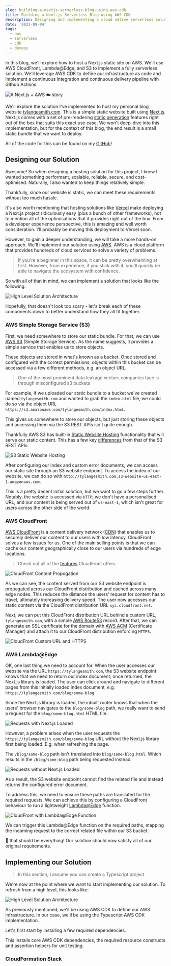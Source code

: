 ```yaml
---
slug: building-a-nextjs-serverless-blog-using-aws-cdk
title: Building a Next.js Serverless Blog using AWS CDK
description: Designing and implementing a cloud native serverless solution using modern DevOps.
date: '2021-09-04'
tags:
  - aws
  - serverless
  - cdk
  - devops
---
```


<Section>

In this blog, we'll explore how to host a Next.js static site on AWS. We'll use AWS CloudFront, Lambda@Edge, and S3 to implement a fully serverless solution. We'll leverage AWS CDK to define our infrastructure as code and implement a continuous integration and continuous delivery pipeline with Github Actions.

<Image
  source="buildingAServerlessBlogUsingNextjsAndAwsCdk/headerHighQuality.jpg"
  alt="A Next.js + AWS ☁️ story"
/>


We'll explore the solution I've implemented to host my personal blog website [tylangesmith.com](https://tylangesmith.com). This is a simple static website built using [Next.js](https://nextjs.org/). Next.js comes with a set of pre-rendering [static generation](https://nextjs.org/docs/basic-features/pages#static-generation-recommended) features right out of the box that suits this exact use case. We won't deep-dive into this implementation, but for the context of this blog, the end result is a small static bundle that we want to deploy.

All of the code for this can be found on my [GitHub](https://github.com/tylangesmith-organisation/tylangesmith)!

</Section>

<Section>

## Designing our Solution

Awesome! So when designing a hosting solution for this project, I knew I wanted something performant, scalable, reliable, secure, and cost-optimised. Naturally, I also wanted to keep things relatively simple.

Thankfully, since our website is static, we can meet these requirements without too much hassle.

It's also worth mentioning that hosting solutions like [Vercel](https://vercel.com/) make deploying a Next.js project ridiculously easy (plus a bunch of other frameworks), not to mention all of the optimisations that it provides right out of the box. From a developer experience perspective, this is amazing and well worth consideration. I'll probably be moving this deployment to Vercel soon.

However, to gain a deeper understanding, we will take a more hands-on approach. We'll implement our solution using [AWS](https://aws.amazon.com/). AWS is a cloud platform that provides hundreds of cloud services to solve a variety of problems.

> If you're a beginner in this space, it can be pretty overwhelming at first. However, from experience, if you stick with it, you'll quickly be able to navigate the ecosystem with confidence.

So with all of that in mind, we can implement a solution that looks like the following.

<Image
  source="buildingAServerlessBlogUsingNextjsAndAwsCdk/solutionArchitecture.png"
  alt="High Level Solution Architecture"
  label="High Level Solution Architecture"
/>

Hopefully, that doesn't look too scary - let's break each of these components down to better understand how they all fit together.

### AWS Simple Storage Service (S3)

First, we need somewhere to store our static bundle. For that, we can use [AWS S3](https://aws.amazon.com/s3/) (Simple Storage Service). As the name suggests, it provides a simple service that enables us to store objects. 

These objects are stored in what's known as a bucket. Once stored and configured with the correct permissions, objects within this bucket can be accessed via a few different methods, e.g. an object URL.

> One of the most prominent data leakage vectors companies face is through misconfigured s3 buckets

For example, if we uploaded our static bundle to a bucket we've created named `tylangesmith.com` and wanted to grab the `index.html` file, we could do so via the object URL `https://s3.amazonaws.com/tylangesmith.com/index.html`.

This gives us somewhere to store our objects, but just storing these objects and accessing them via the S3 REST APIs isn't quite enough.

Thankfully AWS S3 has built-in [Static Website Hosting](https://docs.aws.amazon.com/AmazonS3/latest/userguide/WebsiteHosting.html) functionality that will serve our static content. This has a few key [differences](https://docs.aws.amazon.com/AmazonS3/latest/userguide/WebsiteEndpoints.html#WebsiteRestEndpointDiff) from that of the S3 REST APIs.

<Image
  source="buildingAServerlessBlogUsingNextjsAndAwsCdk/s3StaticWebsiteHosting.png"
  alt="S3 Static Website Hosting"
  label="S3 Static Website Hosting"
/>

After configuring our index and custom error documents, we can access our static site through an S3 website endpoint. To access the index of our website, we can do so with `http://tylangesmith.com.s3-website-us-east-1.amazonaws.com`.

This is a pretty decent initial solution, but we want to go a few steps further. Notably, the website is accessed via `HTTP`; we don't have a personalised URL, and our content is being served out of `us-east-1`, which isn't great for users across the other side of the world.

### AWS CloudFront

[AWS CloudFront](https://aws.amazon.com/cloudfront/) is a content delivery network ([CDN](https://en.wikipedia.org/wiki/Content_delivery_network)) that enables us to securely deliver our content to our users with low latency. CloudFront solves a few issues for us. One of the main selling points is that we can cache our content geographically close to our users via hundreds of edge locations.

> Check out all of the [features](https://aws.amazon.com/cloudfront/features/) CloudFront offers

<Image
  source="buildingAServerlessBlogUsingNextjsAndAwsCdk/cloudFrontPropogation.png"
  alt="CloudFront Content Propogation"
  label="CloudFront Content Propogation"
/>

As we can see, the content served from our S3 website endpoint is propagated across our CloudFront distribution and cached across many edge nodes. This reduces the distance the users' request for content has to travel, ultimately increasing delivery speed. The user now accesses our static content via the CloudFront distribution URL `xyz.cloudfront.net`.

Next, we can put this CloudFront distribution URL behind a custom URL, `tylangesmith.com`, with a simple [AWS Route53](https://aws.amazon.com/route53/) record. After that, we can generate an SSL certificate for the domain with [AWS ACM](https://aws.amazon.com/certificate-manager/) (Certificate Manager) and attach it to our CloudFront distribution enforcing `HTTPS`.

<Image
  source="buildingAServerlessBlogUsingNextjsAndAwsCdk/cloudFrontURLAndHttps.png"
  alt="CloudFront Custom URL and HTTPS"
  label="CloudFront Custom URL and HTTPS"
/>

### AWS Lambda@Edge

OK, one last thing we need to account for. When the user accesses our website via the URL `https://tylangesmith.com`, the S3 website endpoint knows that we need to return our index document; once returned, the Next.js library is loaded. The user can click around and navigate to different pages from this initially loaded index document, e.g. `https://tylangesmith.com/blog/some-blog`.

Since the Next.js library is loaded, the inbuilt router knows that when the users' browser navigates to the `blog/some-blog` path, we really want to send a request for the `blog/some-blog.html` HTML file.

<Image
  source="buildingAServerlessBlogUsingNextjsAndAwsCdk/nextjsRouterLoaded.png"
  alt="Requests with Next.js Loaded"
  label="Requests with Next.js Loaded"
/>

However, a problem arises when the user requests the `https://tylangesmith.com/blog/some-blog` URL without the Next.js library first being loaded. E.g. when refreshing the page.

The `/blog/some-blog` path isn't translated into `blog/some-blog.html`. Which results in the `/blog/some-blog` path being requested instead.

<Image
  source="buildingAServerlessBlogUsingNextjsAndAwsCdk/nextjsRouterNotLoaded.png"
  alt="Requests without Next.js Loaded"
  label="Requests without Next.js Loaded"
/>

As a result, the S3 website endpoint cannot find the related file and instead returns the configured error document.

To address this, we need to ensure these paths are translated for the required requests. We can achieve this by configuring a CloudFront behaviour to run a lightweight [Lambda@Edge](https://aws.amazon.com/lambda/edge/) function.

<Image
  source="buildingAServerlessBlogUsingNextjsAndAwsCdk/lambda@edgeFunction.png"
  alt="CloudFront with Lambda@Edge Function"
  label="CloudFront with Lambda@Edge Function"
/>

We can trigger this Lambda@Edge function on the required paths, mapping the incoming request to the correct related file within our S3 bucket.

🎉 that should be everything! Our solution should now satisfy all of our original requirements.

</Section>

<Section>

## Implementing our Solution

> In this section, I assume you can create a Typescript project

We're now at the point where we want to start implementing our solution. To refresh from a high level, this looks like:

<Image
  source="buildingAServerlessBlogUsingNextjsAndAwsCdk/solutionArchitecture.png"
  alt="High Level Solution Architecture"
  label="High Level Solution Architecture"
/>

As previously mentioned, we'll be using AWS CDK to define our AWS infrastructure. In our case, we'll be using the Typescript AWS CDK implementation.

Let's first start by installing a few required dependencies.

<Gist id="038bbcc4ab75b96d7820f5b36bbf71ae" />

This installs core AWS CDK dependencies, the required resource constructs and assertion helpers for unit testing.

### CloudFormation Stack


</Section>
